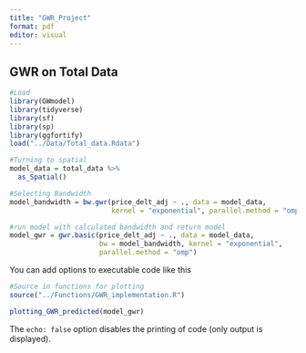 ```yaml
---
title: "GWR_Project"
format: pdf
editor: visual
---
```


## GWR on Total Data

```r
#Load
library(GWmodel)
library(tidyverse)
library(sf)
library(sp)
library(ggfortify)
load("../Data/Total_data.Rdata")

#Turning to spatial
model_data = total_data %>% 
  as_Spatial()

#Selecting Bandwidth
model_bandwidth = bw.gwr(price_delt_adj ~ ., data = model_data,
                         kernel = "exponential", parallel.method = "omp")

#run model with calculated bandwidth and return model
model_gwr = gwr.basic(price_delt_adj ~ ., data = model_data,
                      bw = model_bandwidth, kernel = "exponential", 
                      parallel.method = "omp")
```

You can add options to executable code like this

```r
#Source in functions for plotting
source("../Functions/GWR_implementation.R")

plotting_GWR_predicted(model_gwr)


```

The `echo: false` option disables the printing of code (only output is displayed).
